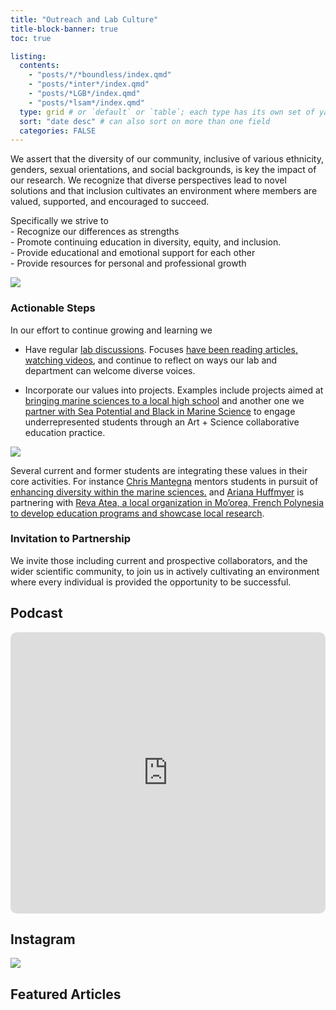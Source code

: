 ```yaml
---
title: "Outreach and Lab Culture"
title-block-banner: true
toc: true

listing:
  contents:
    - "posts/*/*boundless/index.qmd"
    - "posts/*inter*/index.qmd"
    - "posts/*LGB*/index.qmd"
    - "posts/*lsam*/index.qmd"
  type: grid # or `default` or `table`; each type has its own set of yaml options to include
  sort: "date desc" # can also sort on more than one field
  categories: FALSE
---
```


We assert that the diversity of our community, inclusive of various ethnicity, genders, sexual orientations, and social backgrounds, is key the impact of our research. We recognize that diverse perspectives lead to novel solutions and that inclusion cultivates an environment where members are valued, supported, and encouraged to succeed.

Specifically we strive to\
- Recognize our differences as strengths\
- Promote continuing education in diversity, equity, and inclusion.\
- Provide educational and emotional support for each other\
- Provide resources for personal and professional growth

![](img/lab-photo-20250213-edited-SJW-01.JPG)

### Actionable Steps

In our effort to continue growing and learning we

-   Have regular [lab discussions](https://robertslab.github.io/resources/DEI-Resources/#bimonthly-diversity-equity-and-inclusion-meetings). Focuses [have been reading articles, watching videos](https://docs.google.com/spreadsheets/d/1LCIiAqWMaJ0tPZIevUXqWyZR2SN4p9qGLgQIvWBaWgo/edit#gid=0), and continue to reflect on ways our lab and department can welcome diverse voices.

-   Incorporate our values into projects. Examples include projects aimed at [bringing marine sciences to a local high school](https://faculty.washington.edu/sr320/research/wsg-clam.html) and another one we [partner with Sea Potential and Black in Marine Science](https://faculty.washington.edu/sr320/research/art.html) to engage underrepresented students through an Art + Science collaborative education practice.

![](http://gannet.fish.washington.edu/seashell/snaps/Monosnap_Monosnap_2025-02-15_05-17-02.png)

Several current and former students are integrating these values in their core activities. For instance [Chris Mantegna](https://faculty.washington.edu/sr320/people.html#chris-mantegna) mentors students in pursuit of [enhancing diversity within the marine sciences.](https://fish.uw.edu/2023/09/marine-science-mentoring-over-the-summer-at-fhl/) and [Ariana Huffmyer](https://faculty.washington.edu/sr320/people.html#ariana-s.-huffmyer-phd) is partnering with [Reva Atea, a local organization in Mo'orea, French Polynesia to develop education programs and showcase local research](https://www.reva-atea.com/).

### Invitation to Partnership

We invite those including current and prospective collaborators, and the wider scientific community, to join us in actively cultivating an environment where every individual is provided the opportunity to be successful.

## Podcast

<iframe allow="autoplay *; encrypted-media *; fullscreen *; clipboard-write" frameborder="0" height="450" style="width:100%;max-width:660px;overflow:hidden;border-radius:10px;" sandbox="allow-forms allow-popups allow-same-origin allow-scripts allow-storage-access-by-user-activation allow-top-navigation-by-user-activation" src="https://embed.podcasts.apple.com/us/podcast/gene-pooling/id1802677296">

</iframe>

## Instagram

[![](https://gannet.fish.washington.edu/seashell/snaps/Image_7gkDAMBW19.png)](https://www.instagram.com/robertslab.safs/)

## Featured Articles
